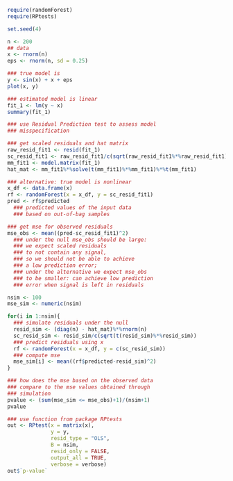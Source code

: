 ```r
require(randomForest)
require(RPtests)

set.seed(4)

n <- 200
## data
x <- rnorm(n)
eps <- rnorm(n, sd = 0.25)

### true model is
y <- sin(x) + x + eps
plot(x, y)

### estimated model is linear
fit_1 <- lm(y ~ x)
summary(fit_1)

### use Residual Prediction test to assess model
### misspecification

### get scaled residuals and hat matrix
raw_resid_fit1 <- resid(fit_1)
sc_resid_fit1 <- raw_resid_fit1/c(sqrt(raw_resid_fit1%*%raw_resid_fit1))
mm_fit1 <- model.matrix(fit_1)
hat_mat <- mm_fit1%*%solve(t(mm_fit1)%*%mm_fit1)%*%t(mm_fit1)

### alternative: true model is nonlinear
x_df <- data.frame(x)
rf <- randomForest(x = x_df, y = sc_resid_fit1)
pred <- rf$predicted
  ### predicted values of the input data
  ### based on out-of-bag samples

### get mse for observed residuals
mse_obs <- mean((pred-sc_resid_fit1)^2)
  ### under the null mse_obs should be large:
  ### we expect scaled residuals
  ### to not contain any signal,
  ### so we should not be able to achieve
  ### a low prediction error;
  ### under the alternative we expect mse_obs
  ### to be smaller: can achieve low prediction
  ### error when signal is left in residuals

nsim <- 100
mse_sim <- numeric(nsim)

for(i in 1:nsim){
  ### simulate residuals under the null
  resid_sim <- (diag(n) - hat_mat)%*%rnorm(n)
  sc_resid_sim <- resid_sim/c(sqrt(t(resid_sim)%*%resid_sim))
  ### predict residuals using x
  rf <- randomForest(x = x_df, y = c(sc_resid_sim))
  ### compute mse
  mse_sim[i] <- mean((rf$predicted-resid_sim)^2)
}

### how does the mse based on the observed data
### compare to the mse values obtained through
### simulation
pvalue <- (sum(mse_sim <= mse_obs)+1)/(nsim+1)
pvalue

### use function from package RPtests
out <- RPtest(x = matrix(x),
              y = y,
              resid_type = "OLS",
              B = nsim,
              resid_only = FALSE,
              output_all = TRUE,
              verbose = verbose)
out$`p-value`
```
